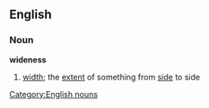 ==English==
===Noun===
'''wideness'''
#[[width]]; the [[extent]] of something from [[side]] to side
[[Category:English nouns]]